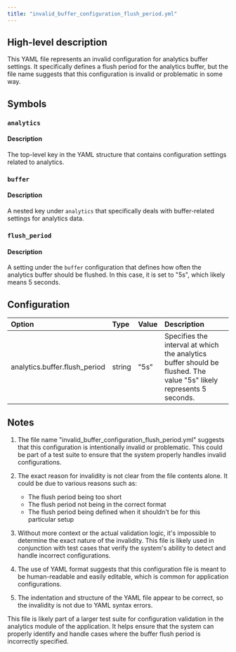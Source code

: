 ```yaml
---
title: "invalid_buffer_configuration_flush_period.yml"
---
```


## High-level description
This YAML file represents an invalid configuration for analytics buffer settings. It specifically defines a flush period for the analytics buffer, but the file name suggests that this configuration is invalid or problematic in some way.

## Symbols

### `analytics`
#### Description
The top-level key in the YAML structure that contains configuration settings related to analytics.

### `buffer`
#### Description
A nested key under `analytics` that specifically deals with buffer-related settings for analytics data.

### `flush_period`
#### Description
A setting under the `buffer` configuration that defines how often the analytics buffer should be flushed. In this case, it is set to "5s", which likely means 5 seconds.

## Configuration
| Option | Type | Value | Description |
|:-------|:-----|:------|:------------|
| analytics.buffer.flush_period | string | "5s" | Specifies the interval at which the analytics buffer should be flushed. The value "5s" likely represents 5 seconds. |

## Notes
1. The file name "invalid_buffer_configuration_flush_period.yml" suggests that this configuration is intentionally invalid or problematic. This could be part of a test suite to ensure that the system properly handles invalid configurations.

2. The exact reason for invalidity is not clear from the file contents alone. It could be due to various reasons such as:
   - The flush period being too short
   - The flush period not being in the correct format
   - The flush period being defined when it shouldn't be for this particular setup

3. Without more context or the actual validation logic, it's impossible to determine the exact nature of the invalidity. This file is likely used in conjunction with test cases that verify the system's ability to detect and handle incorrect configurations.

4. The use of YAML format suggests that this configuration file is meant to be human-readable and easily editable, which is common for application configurations.

5. The indentation and structure of the YAML file appear to be correct, so the invalidity is not due to YAML syntax errors.

This file is likely part of a larger test suite for configuration validation in the analytics module of the application. It helps ensure that the system can properly identify and handle cases where the buffer flush period is incorrectly specified.